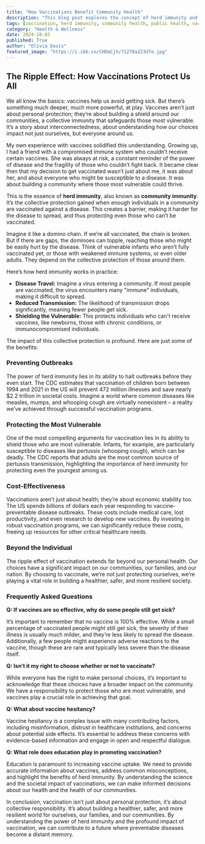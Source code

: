 ```yaml
---
title: "How Vaccinations Benefit Community Health"
description: "This blog post explores the concept of herd immunity and how vaccines protect not only individuals but also entire communities, particularly the most vulnerable. It highlights the benefits of vaccination, including preventing outbreaks, shielding those unable to be vaccinated, and reducing healthcare costs."
tags: [vaccination, herd immunity, community health, public health, vaccines, disease prevention, outbreaks, vulnerable populations, health benefits, cost effectiveness]
category: "Health & Wellness"
date: 2024-10-02
published: True
author: "Olivia Davis"
featured_image: "https://i.ibb.co/CHDmCjh/71278a223d7e.jpg"
---
```


## The Ripple Effect: How Vaccinations Protect Us All

We all know the basics: vaccines help us avoid getting sick. But there’s something much deeper, much more powerful, at play. Vaccines aren’t just about personal protection; they’re about building a shield around our communities, a collective immunity that safeguards those most vulnerable. It’s a story about interconnectedness, about understanding how our choices impact not just ourselves, but everyone around us.

My own experience with vaccines solidified this understanding. Growing up, I had a friend with a compromised immune system who couldn’t receive certain vaccines.  She was always at risk, a constant reminder of the power of disease and the fragility of those who couldn’t fight back.  It became clear then that my decision to get vaccinated wasn’t just about me, it was about her, and about everyone who might be susceptible to a disease.  It was about building a community where those most vulnerable could thrive.

This is the essence of **herd immunity**, also known as **community immunity**. It’s the collective protection gained when enough individuals in a community are vaccinated against a disease. This creates a barrier, making it harder for the disease to spread, and thus protecting even those who can’t be vaccinated. 

Imagine it like a domino chain. If we’re all vaccinated, the chain is broken. But if there are gaps, the dominoes can topple, reaching those who might be easily hurt by the disease.  Think of vulnerable infants who aren’t fully vaccinated yet, or those with weakened immune systems, or even older adults.  They depend on the collective protection of those around them.

Here’s how herd immunity works in practice:

- **Disease Travel:** Imagine a virus entering a community. If most people are vaccinated, the virus encounters many "immune" individuals, making it difficult to spread.
- **Reduced Transmission:** The likelihood of transmission drops significantly, meaning fewer people get sick.
- **Shielding the Vulnerable:** This protects individuals who can't receive vaccines, like newborns, those with chronic conditions, or immunocompromised individuals.

The impact of this collective protection is profound. Here are just some of the benefits:

### Preventing Outbreaks

The power of herd immunity lies in its ability to halt outbreaks before they even start. The CDC estimates that vaccination of children born between 1994 and 2021 in the US will prevent 472 million illnesses and save nearly $2.2 trillion in societal costs.  Imagine a world where common diseases like measles, mumps, and whooping cough are virtually nonexistent – a reality we’ve achieved through successful vaccination programs.

### Protecting the Most Vulnerable

One of the most compelling arguments for vaccination lies in its ability to shield those who are most vulnerable.  Infants, for example, are particularly susceptible to diseases like pertussis (whooping cough), which can be deadly.  The CDC reports that adults are the most common source of pertussis transmission, highlighting the importance of herd immunity for protecting even the youngest among us.  

### Cost-Effectiveness

Vaccinations aren’t just about health; they’re about economic stability too. The US spends billions of dollars each year responding to vaccine-preventable disease outbreaks. These costs include medical care, lost productivity, and even research to develop new vaccines.  By investing in robust vaccination programs, we can significantly reduce these costs, freeing up resources for other critical healthcare needs.

### Beyond the Individual

The ripple effect of vaccination extends far beyond our personal health. Our choices have a significant impact on our communities, our families, and our nation.  By choosing to vaccinate, we’re not just protecting ourselves, we’re playing a vital role in building a healthier, safer, and more resilient society. 

### Frequently Asked Questions

**Q: If vaccines are so effective, why do some people still get sick?**

It’s important to remember that no vaccine is 100% effective. While a small percentage of vaccinated people might still get sick, the severity of their illness is usually much milder, and they’re less likely to spread the disease. Additionally, a few people might experience adverse reactions to the vaccine, though these are rare and typically less severe than the disease itself. 

**Q: Isn’t it my right to choose whether or not to vaccinate?**

While everyone has the right to make personal choices, it’s important to acknowledge that these choices have a broader impact on the community.  We have a responsibility to protect those who are most vulnerable, and vaccines play a crucial role in achieving that goal. 

**Q: What about vaccine hesitancy?**

Vaccine hesitancy is a complex issue with many contributing factors, including misinformation, distrust in healthcare institutions, and concerns about potential side effects. It’s essential to address these concerns with evidence-based information and engage in open and respectful dialogue.

**Q: What role does education play in promoting vaccination?**

Education is paramount to increasing vaccine uptake. We need to provide accurate information about vaccines, address common misconceptions, and highlight the benefits of herd immunity. By understanding the science and the societal impact of vaccinations, we can make informed decisions about our health and the health of our communities.

In conclusion, vaccination isn’t just about personal protection, it’s about collective responsibility. It’s about building a healthier, safer, and more resilient world for ourselves, our families, and our communities. By understanding the power of herd immunity and the profound impact of vaccination, we can contribute to a future where preventable diseases become a distant memory.